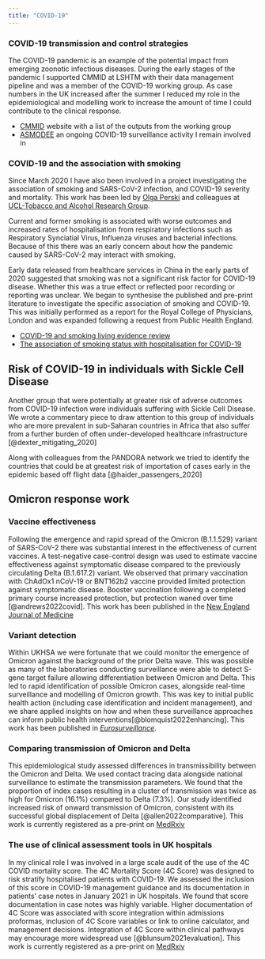 ```yaml
---
title: "COVID-19"
---
```


### COVID-19 transmission and control strategies

The COVID-19 pandemic is an example of the potential impact from emerging zoonotic infectious diseases. During the early stages of the pandemic I supported CMMID at LSHTM with their data management pipeline and was a member of the COVID-19 working group. As case numbers in the UK increased after the summer I reduced my role in the epidemiological and modelling work to increase the amount of time I could contribute to the clinical response.

-   [CMMID](https://cmmid.github.io/topics/covid19/) website with a list of the outputs from the working group
-   [ASMODEE](https://covid19-nhs-pathways-asmodee.netlify.app/analyses-ccg.html) an ongoing COVID-19 surveillance activity I remain involved in

### COVID-19 and the association with smoking

Since March 2020 I have also been involved in a project investigating the association of smoking and SARS-CoV-2 infection, and COVID-19 severity and mortality. This work has been led by [Olga Perski](https://www.olgaperski.com) and colleagues at [UCL-Tobacco and Alcohol Research Group](https://www.ucl.ac.uk/epidemiology-health-care/research/behavioural-science-and-health/research/ucl-tobacco-alcohol-research-group-utarg).

Current and former smoking is associated with worse outcomes and increased rates of hospitalisation from respiratory infections such as Respiratory Synciatial Virus, Influenza viruses and bacterial infections. Because of this there was an early concern about how the pandemic caused by SARS-CoV-2 may interact with smoking.

Early data released from healthcare services in China in the early parts of 2020 suggested that smoking was not a significant risk factor for COVID-19 disease. Whether this was a true effect or reflected poor recording or reporting was unclear. We began to synthesise the published and pre-print literature to investigate the specific association of smoking and COVID-19. This was initially performed as a report for the Royal College of Physicians, London and was expanded following a request from Public Health England.

-   [COVID-19 and smoking living evidence review](posts/2021-04-06-smoking-covid-living-review/index.html)
-   [The association of smoking status with hospitalisation for COVID-19](posts/2021-04-06-smoking-covid-hospitalised/index.html)

## Risk of COVID-19 in individuals with Sickle Cell Disease

Another group that were potentially at greater risk of adverse outcomes from COVID-19 infection were individuals suffering with Sickle Cell Disease. We wrote a commentary piece to draw attention to this group of individuals who are more prevalent in sub-Saharan countries in Africa that also suffer from a further burden of often under-developed healthcare infrastructure [@dexter_mitigating_2020]

Along with colleagues from the PANDORA network we tried to identify the countries that could be at greatest risk of importation of cases early in the epidemic based off flight data [@haider_passengers_2020]

## Omicron response work

### Vaccine effectiveness

Following the emergence and rapid spread of the Omicron (B.1.1.529) variant of SARS-CoV-2 there was substantial interest in the effectiveness of current vaccines. A test-negative case-control design was used to estimate vaccine effectiveness against symptomatic disease compared to the previously circulating Delta (B.1.617.2) variant. We observed that primary vaccination with ChAdOx1 nCoV-19 or BNT162b2 vaccine provided limited protection against symptomatic disease. Booster vaccination following a completed primary course increased protection, but protection waned over time [@andrews2022covid]. This work has been published in the [New England Journal of Medicine](https://doi.org/10.1056/nejmoa2119451)

### Variant detection

Within UKHSA we were fortunate that we could monitor the emergence of Omicron against the background of the prior Delta wave. This was possible as many of the laboratories conducting surveillance were able to detect S-gene target failure allowing differentiation between Omicron and Delta. This led to rapid identification of possible Omicron cases, alongside real-time surveillance and modelling of Omicron growth. This was key to initial public health action (including case identification and incident management), and we share applied insights on how and when these surveillance approaches can inform public health interventions[@blomquist2022enhancing]. This work has been published in [*Eurosurveillance*](https://doi.org/10.2807/1560-7917.es.2022.27.11.2200143).

### Comparing transmission of Omicron and Delta

This epidemiological study assessed differences in transmissibility between the Omicron and Delta. We used contact tracing data alongside national surveillance to estimate the transmission parameters. We found that the proportion of index cases resulting in a cluster of transmission was twice as high for Omicron (16.1%) compared to Delta (7.3%). Our study identified increased risk of onward transmission of Omicron, consistent with its successful global displacement of Delta [@allen2022comparative]. This work is currently registered as a pre-print on [MedRxiv](https://doi.org/10.1101/2022.02.15.22271001)

### The use of clinical assessment tools in UK hospitals

In my clinical role I was involved in a large scale audit of the use of the 4C COVID mortality score. The 4C Mortality Score (4C Score) was designed to risk stratify hospitalised patients with COVID-19. We assessed the inclusion of this score in COVID-19 management guidance and its documentation in patients' case notes in January 2021 in UK hospitals. We found that score documentation in case notes was highly variable. Higher documentation of 4C Score was associated with score integration within admissions proformas, inclusion of 4C Score variables or link to online calculator, and management decisions. Integration of 4C Score within clinical pathways may encourage more widespread use [@blunsum2021evaluation]. This work is currently registered as a pre-print on [MedRxiv](https://doi.org/10.1101/2021.12.18.21268003)
